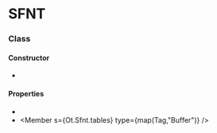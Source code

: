 
# SFNT

### Class <Decl s={Ot.Sfnt}/>

#### Constructor

* <Method s={Ot.Sfnt.constructor} args={{version:number}}/>

#### Properties

* <Member readonly s={Ot.Sfnt.version} type={number} />
* <Member s={Ot.Sfnt.tables} type={map(Tag,"Buffer")} />